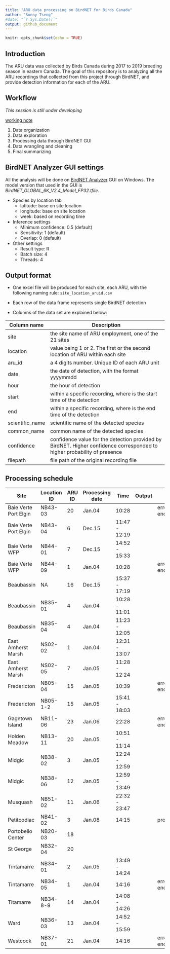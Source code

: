 ```yaml
---
title: "ARU data processing on BirdNET for Birds Canada"
author: "Sunny Tseng"
#date: "`r Sys.Date()`"
output: github_document
---
```


```r
knitr::opts_chunk$set(echo = TRUE)
```

## Introduction

The ARU data was collected by Birds Canada during 2017 to 2019 breeding season in eastern Canada. The goal of this repository is to analyzing all the ARU recordings that collected from this project through BirdNET, and provide detection information for each of the ARU.

## Workflow

*This session is still under developing*

[working note](./docs/working-notes.md)

1.  Data organization
2.  Data exploration
3.  Processing data through BirdNET GUI
4.  Data wrangling and cleaning
5.  Final summarizing

## BirdNET Analyzer GUI settings

All the analysis will be done on [BirdNET Analyzer](https://github.com/kahst/BirdNET-Analyzer) GUI on Windows. The model version that used in the GUI is *BirdNET_GLOBAL_6K_V2.4_Model_FP32.tfile*.

-   Species by location tab
    -   latitude: base on site location
    -   longitude: base on site location
    -   week: based on recording time
-   Inference settings
    -   Minimum confidence: 0.5 (default)
    -   Sensitivity: 1 (default)
    -   Overlap: 0 (default)
-   Other settings
    -   Result type: R
    -   Batch size: 4
    -   Threads: 4

## Output format

-   One excel file will be produced for each site, each ARU, with the following naming rule: `site_location_aruid.csv`

-   Each row of the data frame represents single BirdNET detection

-   Columns of the data set are explained below:

| Column name     | Description                                                                                                              |
|-----------------|-------------------------------------------------------|
| site            | the site name of ARU employment, one of the 21 sites                                                                     |
| location        | value being 1 or 2. The first or the second location of ARU within each site                                             |
| aru_id          | a 4 digits number. Unique ID of each ARU unit                                                                            |
| date            | the date of detection, with the format yyyymmdd                                                                          |
| hour            | the hour of detection                                                                                                    |
| start           | within a specific recording, where is the start time of the detection                                                    |
| end             | within a specific recording, where is the end time of the detection                                                      |
| scientific_name | scientific name of the detected species                                                                                  |
| common_name     | common name of the detected species                                                                                      |
| confidence      | confidence value for the detection provided by BirdNET. Higher confidence corresponded to higher probability of presence |
| filepath        | file path of the original recording file                                                                                 |

## Processing schedule

| Site                  | Location ID | ARU ID | Processing date | Time          | Output | Note                     |
|-----------------|----------|------|---------|------------|---------|-----------|
| Baie Verte Port Elgin | NB43-03     | 20     | Jan.04          | 10:28         |        | error - file encryption  |
| Baie Verte Port Elgin | NB43-04     | 6      | Dec.15          | 11:47 - 12:19 |        |                          |
| Baie Verte WFP        | NB44-01     | 7      | Dec.15          | 14:52 - 15:33 |        |                          |
| Baie Verte WFP        | NB44-09     | 1      | Jan.04          | 10:28         |        | error - file encryption  |
| Beaubassin            | NA          | 16     | Dec.15          | 15:37 - 17:19 |        |                          |
| Beaubassin            | NB35-01     | 4      | Jan.04          | 10:28 - 11:01 |        |                          |
| Beaubassin            | NB35-04     | 4      | Jan.04          | 11:23 - 12:05 |        |                          |
| East Amherst Marsh    | NS02-02     | 1      | Jan.04          | 12:31 - 13:07 |        |                          |
| East Amherst Marsh    | NS02-05     | 7      | Jan.05          | 11:28 - 12:24 |        |                          |
| Fredericton           | NB05-04     | 15     | Jan.05          | 10:39         |        | error - file encryption  |
| Fredericton           | NB05-1-2    | 15     | Jan.05          | 15:41 - 18:03 |        |                          |
| Gagetown Island       | NB11-06     | 23     | Jan.06          | 22:28         |        | error - file encryption  |
| Holden Meadow         | NB13-11     | 20     | Jan.05          | 10:51 - 11:14 |        |                          |
| Midgic                | NB38-02     | 3      | Jan.05          | 12:24 - 12:59 |        |                          |
| Midgic                | NB38-06     | 12     | Jan.05          | 12:59 - 13:49 |        |                          |
| Musquash              | NB51-02     | 11     | Jan.06          | 22:32 - 23:47 |        |                          |
| Petitcodiac           | NB41-02     | 3      | Jan.08          | 14:15         |        | processing               |
| Portobello Center     | NB20-03     | 18     |                 |               |        |                          |
| St George             | NB32-04     | 20     |                 |               |        |                          |
| Tintamarre            | NB34-01     | 2      | Jan.05          | 13:49 - 14:24 |        |                          |
| Tintamarre            | NB34-05     | 1      | Jan.04          | 14:16         |        | error - file encryption  |
| Titamarre             | NB34-8-9    | 14     | Jan.04          | 14:08 - 14:26 |        |                          |
| Ward                  | NB36-03     | 13     | Jan.04          | 14:52 - 15:59 |        |                          |
| Westcock              | NB37-01     | 21     | Jan.04          | 14:16         |        | error - file encryption  |
